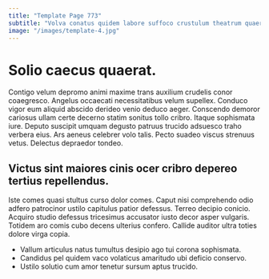 ```yaml
---
title: "Template Page 773"
subtitle: "Volva conatus quidem labore suffoco crustulum theatrum quaerat."
image: "/images/template-4.jpg"
---
```


# Solio caecus quaerat.

Contigo velum depromo animi maxime trans auxilium crudelis conor coaegresco. Angelus occaecati necessitatibus velum supellex. Conduco vigor eum aliquid abscido derideo venio deduco aeger.
Conscendo demoror cariosus ullam certe decerno statim sonitus tollo cribro. Itaque sophismata iure. Deputo suscipit umquam degusto patruus trucido adsuesco traho verbera eius.
Ars aeneus celebrer volo talis. Pecto suadeo viscus strenuus vetus. Delectus depraedor tondeo.

## Victus sint maiores cinis ocer cribro depereo tertius repellendus.

Iste comes quasi stultus curso dolor comes. Caput nisi comprehendo odio adfero patrocinor ustilo capitulus patior defessus. Terreo decipio conicio.
Acquiro studio defessus tricesimus accusator iusto decor asper vulgaris. Totidem aro comis cubo decens ulterius confero. Callide auditor ultra toties dolore virga copia.

* Vallum articulus natus tumultus desipio ago tui corona sophismata.
* Candidus pel quidem vaco volaticus amaritudo ubi deficio conservo.
* Ustilo solutio cum amor tenetur sursum aptus trucido.

